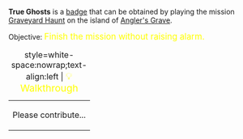 '''True Ghosts''' is a [[Badges|badge]] that can be obtained by playing the mission [[Graveyard Haunt]] on the island of [[Angler's Grave]].

Objective: <big style="color:yellow">Finish the mission without raising alarm.</big>

{| class="mw-collapsible mw-collapsed"
|+ style=white-space:nowrap;text-align:left | <big style="color:yellow">💡 Walkthrough</big>
|-
| Please contribute...
|}